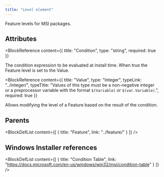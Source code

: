 ```yaml
---
title: "Level element"
---
```



Feature levels for MSI packages.


## Attributes

<BlockWrapper>

  <BlockReference
    content={{
      title: "Condition",
      type: "string",
      required: true
    }}
  >
  The condition expression to be evaluated at install time. When true the Feature level is set to the Value.
  </BlockReference>

  <BlockReference
    content={{
      title: "Value",
      type: "Integer",
      typeLink: "../integer/",
      typeTitle: "Values of this type must be a non-negative integer or a preprocessor variable with the format `$(Variable)` or `$(var.Variable)`.",
      required: true
    }}
  >
  Allows modifying the level of a Feature based on the result of the condition.
  </BlockReference>

</BlockWrapper>


## Parents

<BlockDefList content={[
    {
      title: "Feature",
      link: "../feature/"
    }
  ]}
/>

## Windows Installer references

<BlockDefList content={[
    {
      title: "Condition Table",
      link: "https://docs.microsoft.com/en-us/windows/win32/msi/condition-table"
    }
  ]}
/>
